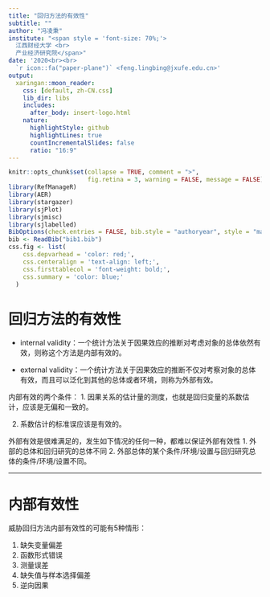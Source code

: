 ```yaml
---
title: "回归方法的有效性"
subtitle: ""
author: "冯凌秉"
institute: "<span style = 'font-size: 70%;'>
  江西财经大学 <br> 
  产业经济研究院</span>"
date: '2020<br><br>
  `r icon::fa("paper-plane")` <feng.lingbing@jxufe.edu.cn>'
output:
  xaringan::moon_reader:
    css: [default, zh-CN.css]
    lib_dir: libs
    includes:
      after_body: insert-logo.html
    nature:
      highlightStyle: github
      highlightLines: true
      countIncrementalSlides: false
      ratio: "16:9"
---
```

```r
knitr::opts_chunk$set(collapse = TRUE, comment = ">", 
                      fig.retina = 3, warning = FALSE, message = FALSE)
library(RefManageR)
library(AER)
library(stargazer)
library(sjPlot)
library(sjmisc)
library(sjlabelled)
BibOptions(check.entries = FALSE, bib.style = "authoryear", style = "markdown", dashed = TRUE)
bib <- ReadBib("bib1.bib")
css.fig <- list(
    css.depvarhead = 'color: red;',
    css.centeralign = 'text-align: left;', 
    css.firsttablecol = 'font-weight: bold;', 
    css.summary = 'color: blue;'
  )
```

# 回归方法的有效性

- internal validity：一个统计方法关于因果效应的推断对考虑对象的总体依然有效，则称这个方法是内部有效的。

- external validity：一个统计方法关于因果效应的推断不仅对考察对象的总体有效，而且可以泛化到其他的总体或者环境，则称为外部有效。

内部有效的两个条件：
1. 因果关系的估计量的测度，也就是回归变量的系数估计，应该是无偏和一致的。

2. 系数估计的标准误应该是有效的。

外部有效是很难满足的，发生如下情况的任何一种，都难以保证外部有效性
1. 外部的总体和回归研究的总体不同
2. 外部总体的某个条件/环境/设置与回归研究总体的条件/环境/设置不同。

---
# 内部有效性

威胁回归方法内部有效性的可能有5种情形：

1. 缺失变量偏差
2. 函数形式错误
3. 测量误差
4. 缺失值与样本选择偏差
5. 逆向因果




























































































